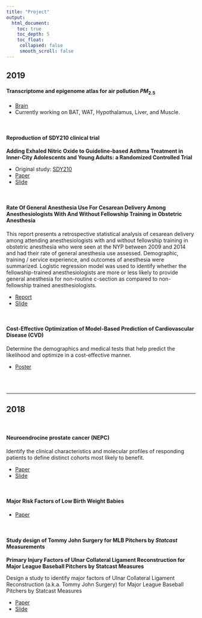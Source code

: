 ```yaml
---
title: "Project"
output:
  html_document:
    toc: true
    toc_depth: 5
    toc_float:
     collapsed: false
     smooth_scroll: false
---
```


<link rel="stylesheet" href="styles.css" type="text/css">

## 2019

#### Transcriptome and epigenome atlas for air pollution $PM_{2.5}$

+ [Brain](/content/project/Brainmap_ComprehensiveCode.html)
+ Currently working on BAT, WAT, Hypothalamus, Liver, and Muscle.

<br>

#### Reproduction of SDY210 clinical trial

**Adding Exhaled Nitric Oxide to Guideline-based Asthma Treatment in Inner-City Adolescents and Young Adults: a Randomized Controlled Trial**

+ Original study: [SDY210](https://www.immport.org/shared/study/SDY210)
+ [Paper](/content/project/SDY210_paper.pdf)
+ [Slide](/content/project/SDY210_slide.pdf)

<br>

#### Rate Of General Anesthesia Use For Cesarean Delivery Among Anesthesiologists With And Without Fellowship Training in Obstetric Anesthesia

This report presents a retrospective statistical analysis of cesarean delivery among attending anesthesiologists with and without fellowship training in obstetric anesthesia who were seen at the NYP between 2009 and 2014 and had their rate of general anesthesia use assessed. Demographic, training / service experience, and outcomes of anesthesia were summarized. Logistic regression model was used to identify whether the fellowship-trained anesthesiologists are more or less likely to provide general anesthesia for non-routine c-section as compared to non-fellowship trained anesthesiologists.

+ [Report](/content/project/anesthesia_paper.pdf)
+ [Slide](/content/project/anesthesia_slide.pdf)

<br>

#### Cost-Effective Optimization of Model-Based Prediction of Cardiovascular Disease (CVD)

Determine the demographics and medical tests that help predict the likelihood and optimize in a cost-effective manner.

+ [Poster](/content/project/CVD_poster.pdf)

<br><br>

***

## 2018

<br>

#### Neuroendrocine prostate cancer (NEPC)

Identify the clinical characteristics and molecular profiles of responding patients to define distinct cohorts most likely to benefit.

+ [Paper](/content/project/NEPC_paper.pdf)
+ [Slide](/content/project/NEPC_slide.pdf)

<br>

#### Major Risk Factors of Low Birth Weight Babies

+ [Paper](/content/project/lowbirthweight.pdf)

<br>

#### Study design of Tommy John Surgery for MLB Pitchers by *Statcast* Measurements

**Primary Injury Factors of Ulnar Collateral Ligament Reconstruction for Major League Baseball Pitchers by Statcast Measures**

Design a study to identify major factors of Ulnar Collateral Ligament Reconstruction (a.k.a. Tommy John Surgery) for Major League Baseball Pitchers by Statcast Measures

+ [Paper](/content/project/TJS_paper.pdf)
+ [Slide](/content/project/TJS_slide.pdf)

